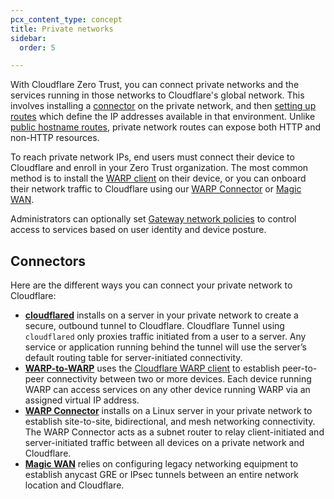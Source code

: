 ```yaml
---
pcx_content_type: concept
title: Private networks
sidebar:
  order: 5

---
```


With Cloudflare Zero Trust, you can connect private networks and the services running in those networks to Cloudflare's global network. This involves installing a [connector](#connectors) on the private network, and then [setting up routes](/cloudflare-one/connections/connect-networks/get-started/create-remote-tunnel/#3-connect-a-network) which define the IP addresses available in that environment. Unlike [public hostname routes](/cloudflare-one/connections/connect-networks/routing-to-tunnel/), private network routes can expose both HTTP and non-HTTP resources.

To reach private network IPs, end users must connect their device to Cloudflare and enroll in your Zero Trust organization. The most common method is to install the [WARP client](/cloudflare-one/connections/connect-devices/warp/) on their device, or you can onboard their network traffic to Cloudflare using our [WARP Connector](/cloudflare-one/connections/connect-networks/private-net/warp-connector/) or [Magic WAN](/magic-wan/zero-trust/cloudflare-tunnel/).

Administrators can optionally set [Gateway network policies](/cloudflare-one/policies/gateway/network-policies/) to control access to services based on user identity and device posture.

## Connectors

Here are the different ways you can connect your private network to Cloudflare:

* [**cloudflared**](/cloudflare-one/connections/connect-networks/private-net/cloudflared/) installs on a server in your private network to create a secure, outbound tunnel to Cloudflare. Cloudflare Tunnel using `cloudflared` only proxies traffic initiated from a user to a server. Any service or application running behind the tunnel will use the server’s default routing table for server-initiated connectivity.
* [**WARP-to-WARP**](/cloudflare-one/connections/connect-networks/private-net/warp-to-warp/) uses the [Cloudflare WARP client](/cloudflare-one/connections/connect-devices/warp/) to establish peer-to-peer connectivity between two or more devices. Each device running WARP can access services on any other device running WARP via an assigned virtual IP address.
* [**WARP Connector**](/cloudflare-one/connections/connect-networks/private-net/warp-connector/) installs on a Linux server in your private network to establish site-to-site, bidirectional, and mesh networking connectivity. The WARP Connector acts as a subnet router to relay client-initiated and server-initiated traffic between all devices on a private network and Cloudflare.
* [**Magic WAN**](/magic-wan/) relies on configuring legacy networking equipment to establish anycast GRE or IPsec tunnels between an entire network location and Cloudflare.
